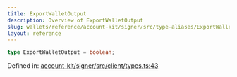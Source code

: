 ```yaml
---
title: ExportWalletOutput
description: Overview of ExportWalletOutput
slug: wallets/reference/account-kit/signer/src/type-aliases/ExportWalletOutput
layout: reference
---
```


```ts
type ExportWalletOutput = boolean;
```

Defined in: [account-kit/signer/src/client/types.ts:43](https://github.com/alchemyplatform/aa-sdk/blob/e3c1a23e6e03f44bf2db3afddb97a91b175cba58/account-kit/signer/src/client/types.ts#L43)
